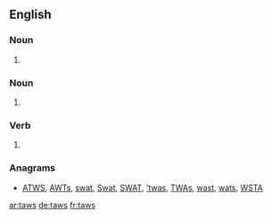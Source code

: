 ==English==

===Noun===
{{en-noun|tawses}}

# {{alternative spelling of|tawse}}

===Noun===
{{head|en|plural}}

# {{plural of|taw|lang=en}}

===Verb===
{{head|en|verb form}}

# {{en-third-person singular of|taw}}

===Anagrams===
* [[ATWS#English|ATWS]], [[AWTs#English|AWTs]], [[swat#English|swat]], [[Swat#English|Swat]], [[SWAT#English|SWAT]], [['twas#English|'twas]], [[TWAs#English|TWAs]], [[wast#English|wast]], [[wats#English|wats]], [[WSTA#English|WSTA]]


[[ar:taws]]
[[de:taws]]
[[fr:taws]]